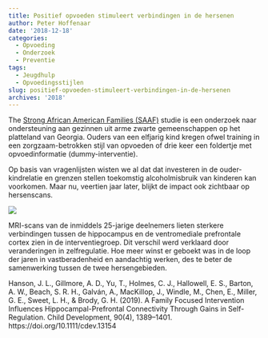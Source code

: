 ```yaml
---
title: Positief opvoeden stimuleert verbindingen in de hersenen
author: Peter Hoffenaar
date: '2018-12-18'
categories:
  - Opvoeding
  - Onderzoek
  - Preventie
tags:
  - Jeugdhulp
  - Opvoedingsstijlen
slug: positief-opvoeden-stimuleert-verbindingen-in-de-hersenen
archives: '2018'
---
```

The [Strong African American Families (SAAF)](https://cfr.uga.edu/saaf-programs/saaf/) studie is een onderzoek naar ondersteuning aan gezinnen uit arme zwarte gemeenschappen op het platteland van Georgia. Ouders van een elfjarig kind kregen ofwel training in een zorgzaam-betrokken stijl van opvoeden of drie keer een foldertje met opvoedinformatie (dummy-interventie). 

Op basis van vragenlijsten wisten we al dat dat investeren in de ouder-kindrelatie en grenzen stellen toekomstig alcoholmisbruik van kinderen kan voorkomen. Maar nu, veertien jaar later, blijkt de impact ook zichtbaar op hersenscans. 

![](/static/img/blog/ventromedial.png)

MRI-scans van de inmiddels 25-jarige deelnemers lieten sterkere verbindingen tussen de hippocampus en de ventromediale prefrontale cortex zien in de interventiegroep. Dit verschil werd verklaard door veranderingen in zelfregulatie. Hoe meer winst er geboekt was in de loop der jaren in vastberadenheid en aandachtig werken, des te beter de samenwerking tussen de twee hersengebieden. 

Hanson, J. L., Gillmore, A. D., Yu, T., Holmes, C. J., Hallowell, E. S., Barton, A. W., Beach, S. R. H., Galván, A., MacKillop, J., Windle, M., Chen, E., Miller, G. E., Sweet, L. H., & Brody, G. H. (2019). A Family Focused Intervention Influences Hippocampal-Prefrontal Connectivity Through Gains in Self-Regulation. Child Development, 90(4), 1389–1401. https://doi.org/10.1111/cdev.13154
